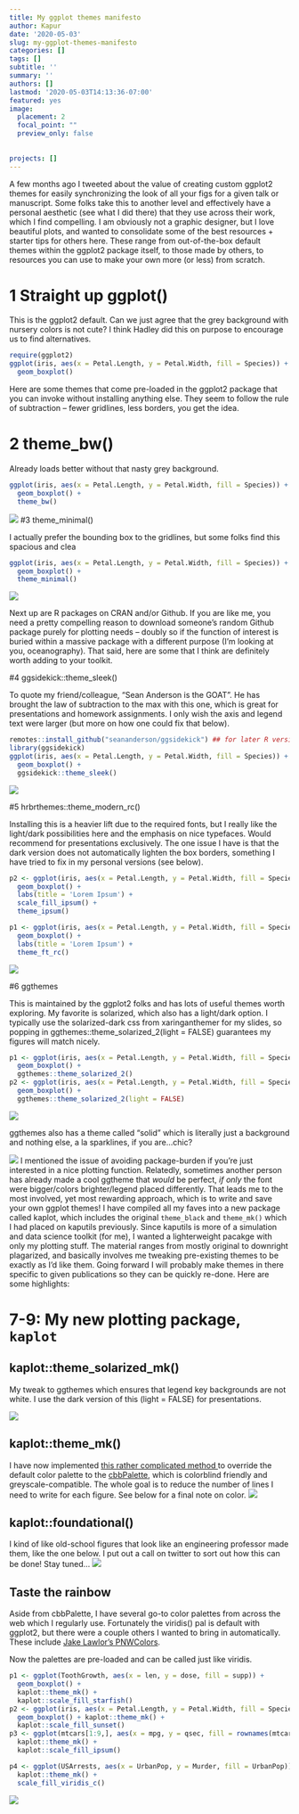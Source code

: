 ```yaml
---
title: My ggplot themes manifesto
author: Kapur
date: '2020-05-03'
slug: my-ggplot-themes-manifesto
categories: []
tags: []
subtitle: ''
summary: ''
authors: []
lastmod: '2020-05-03T14:13:36-07:00'
featured: yes
image:
  placement: 2
  focal_point: ""
  preview_only: false
  
  
projects: []
---
```





A few months ago I tweeted about the value of creating custom ggplot2 themes for easily synchronizing the look of all your figs for a given talk or manuscript. Some folks take this to another level and effectively have a personal aesthetic (see what I did there) that they use across their work, which I find compelling. I am obviously not a graphic designer, but I love beautiful plots, and wanted to consolidate some of the best resources + starter tips for others here. These range from out-of-the-box default themes within the ggplot2 package itself, to those made by others, to resources you can use to make your own more (or less) from scratch.


# 1 Straight up ggplot()

This is the ggplot2 default. Can we just agree that the grey background with nursery colors is not cute? I think Hadley did this on purpose to encourage us to find alternatives.

```r
require(ggplot2)
ggplot(iris, aes(x = Petal.Length, y = Petal.Width, fill = Species)) + 
  geom_boxplot()
```


<!-- ![](/notheme.png) -->


Here are some themes that come pre-loaded in the ggplot2 package that you can invoke without installing anything else. They seem to follow the rule of subtraction -- fewer gridlines, less borders, you get the idea.

# 2 theme_bw()
Already loads better without that nasty grey background.

```r
ggplot(iris, aes(x = Petal.Length, y = Petal.Width, fill = Species)) + 
  geom_boxplot() + 
  theme_bw()
```
![](theme_bw.png)
#3 theme_minimal()

I actually prefer the bounding box to the gridlines, but some folks find this spacious and clea
```r
ggplot(iris, aes(x = Petal.Length, y = Petal.Width, fill = Species)) + 
  geom_boxplot() + 
  theme_minimal()
```

![](theme_minimal.png)


Next up are R packages on CRAN and/or Github. If you are like me, you need a pretty compelling reason to download someone's random Github package purely for plotting needs -- doubly so if the function of interest is buried within a massive package with a different purpose (I'm looking at you, oceanography). That said, here are some that I think are definitely worth adding to your toolkit.

#4 ggsidekick::theme_sleek() 

To quote my friend/colleague, "Sean Anderson is the GOAT". He has brought the law of subtraction to the max with this one, which is great for presentations and homework assignments. I only wish the axis and legend text were larger (but more on how one could fix that below).

```r
remotes::install_github("seananderson/ggsidekick") ## for later R versions 
library(ggsidekick) 
ggplot(iris, aes(x = Petal.Length, y = Petal.Width, fill = Species)) + 
  geom_boxplot() + 
  ggsidekick::theme_sleek()
```

![](theme_sleek.png)


#5 hrbrthemes::theme_modern_rc()

Installing this is a heavier lift due to the required fonts, but I really like the light/dark possibilities here and the emphasis on nice typefaces. Would recommend for presentations exclusively. The one issue I have is that the dark version does not automatically lighten the box borders, something I have tried to fix in my personal versions (see below).

```r
p2 <- ggplot(iris, aes(x = Petal.Length, y = Petal.Width, fill = Species)) + 
  geom_boxplot() + 
  labs(title = 'Lorem Ipsum') + 
  scale_fill_ipsum() + 
  theme_ipsum() 

p1 <- ggplot(iris, aes(x = Petal.Length, y = Petal.Width, fill = Species)) + 
  geom_boxplot() + 
  labs(title = 'Lorem Ipsum') + 
  theme_ft_rc()
```
![](hrbrthemes.png)

#6 ggthemes

This is maintained by the ggplot2 folks and has lots of useful themes worth exploring. My favorite is solarized, which also has a light/dark option. I typically use the solarized-dark css from xaringanthemer for my slides, so popping in ggthemes::theme_solarized_2(light = FALSE) guarantees my figures will match nicely.


```r
p1 <- ggplot(iris, aes(x = Petal.Length, y = Petal.Width, fill = Species)) + 
  geom_boxplot() + 
  ggthemes::theme_solarized_2() 
p2 <- ggplot(iris, aes(x = Petal.Length, y = Petal.Width, fill = Species)) + 
  geom_boxplot() + 
  ggthemes::theme_solarized_2(light = FALSE)
```

![](solarized.png)

ggthemes also has a theme called "solid" which is literally just a background and nothing else, a la sparklines, if you are...chic?

![](solid.png)
I mentioned the issue of avoiding package-burden if you're just interested in a nice plotting function. Relatedly, sometimes another person has already made a cool ggtheme that *would* be perfect, *if only* the font were bigger/colors brighter/legend placed differently. That leads me to the most involved, yet most rewarding approach, which is to write and save your own ggplot themes! I have compiled all my faves into a new package called kaplot, which includes the original `theme_black` and `theme_mk()` which I had placed on kaputils previously. Since kaputils is more of a simulation and data science toolkit (for me), I wanted a lighterweight pacakge with only my plotting stuff. The material ranges from mostly original to downright plagarized, and basically involves me tweaking pre-existing themes to be exactly as I'd like them. Going forward I will probably make themes in there specific to given publications so they can be quickly re-done. Here are some highlights:

# 7-9: My new plotting package, `kaplot`
## kaplot::theme_solarized_mk()
My tweak to ggthemes which ensures that legend key backgrounds are not white. I use the dark version of this (light = FALSE) for presentations.

![](theme_solarized_mk.png)

## kaplot::theme_mk()
I have now implemented <a href = "https://community.rstudio.com/t/adding-ggplot-themes-and-color-palettes-to-a-package/2418/3">this rather complicated method </a> to override the default color palette to the <a href = "http://www.cookbook-r.com/Graphs/Colors_(ggplot2)/"> cbbPalette</a>, which is colorblind friendly and greyscale-compatible. The whole goal is to reduce the number of lines I need to write for each figure. See below for a final note on color.
![](theme_mk.png)

## kaplot::foundational()
I kind of like old-school figures that look like an engineering professor made them, like the one below. I put out a call on twitter to sort out how this can be done! Stay tuned...
![](4642.jpg)

## Taste the rainbow

Aside from cbbPalette, I have several go-to color palettes from across the web which I regularly use. Fortunately the viridis() pal is default with ggplot2, but there were a couple others I wanted to bring in automatically. These include <a href = "https://github.com/jakelawlor/PNWColors">Jake Lawlor's PNWColors</a>. 

Now the palettes are pre-loaded and can be called just like viridis.

```r
p1 <- ggplot(ToothGrowth, aes(x = len, y = dose, fill = supp)) + 
  geom_boxplot() + 
  kaplot::theme_mk() + 
  kaplot::scale_fill_starfish() 
p2 <- ggplot(iris, aes(x = Petal.Length, y = Petal.Width, fill = Species)) + 
  geom_boxplot() + kaplot::theme_mk() + 
  kaplot::scale_fill_sunset() 
p3 <- ggplot(mtcars[1:9,], aes(x = mpg, y = qsec, fill = rownames(mtcars[1:9,]))) + geom_bar(stat='identity') + 
  kaplot::theme_mk() + 
  kaplot::scale_fill_ipsum() 

p4 <- ggplot(USArrests, aes(x = UrbanPop, y = Murder, fill = UrbanPop)) + geom_bar(stat='identity') + 
  kaplot::theme_mk() + 
  scale_fill_viridis_c()
```

![](starfish_mk.png)